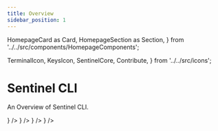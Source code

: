 ```yaml
---
title: Overview
sidebar_position: 1
---
```

  HomepageCard as Card,
  HomepageSection as Section,
} from '../../src/components/HomepageComponents';

  TerminalIcon,
  KeysIcon,
  SentinelCore,
  Contribute,
} from '../../src/icons';

# Sentinel CLI

An Overview of Sentinel CLI.

<Section title="Developers" id="web-sdks" hasSubSections >
  <Section>
    <Card
      title="Get Sentinel CLI"
      description="Getting started with building and testing Sentinel core"
      to="/sentinel-cli/get-started"
      icon={<SentinelCore />}
    />
    <Card
      title="Commands"
      description="overview of the main commands of Sentinel Hub"
      to="/sentinel-cli/commands/list"
      icon={<TerminalIcon />}
    />
    <Card
      title="Key Management"
      description="Managing keys via CLI and advanced operations such as multisig wallets"
      to="/sentinel-cli/commands/keys/keys-cli"
      icon={<KeysIcon />}
    />
    <Card
      title="Contributing"
      description=" Guidelines to contributing to Sentinel core development."
      to="/sentinel-cli/contributing"
      icon={<Contribute />}
    />
  </Section>
</Section>